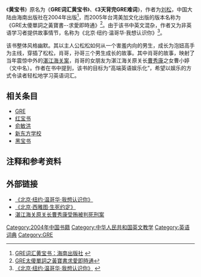《'''黄宝书'''》原名为《'''GRE词汇黄宝书'''》、《'''3天背完GRE难词'''》，作者为[[刘松|刘松]]，中国大陆由海南出版社在2004年出版<ref>[http://www.haotushu.com/book/62219 GRE词汇黄宝书：海南出版社] {{webarchive|url=https://web.archive.org/web/20051124200009/http://www.haotushu.com/book/62219/ |date=2005-11-24 }}</ref>，而2005年台湾美加文化出版的版本名称为《GRE太傻單詞之黃寶書--求愛即時通》<ref>[http://book.douban.com/subject/1334352 GRE太傻單詞之黃寶書求愛即時通]</ref>。由于该书中英文混杂，作者又为非英语学习者提供故事情节，名称为《北京·纽约·温哥华·我想认识你》<ref>[http://campus.learning.sohu.com/s2004/GRE.shtml 《北京·纽约·温哥华·我想认识你》] {{webarchive|url=https://web.archive.org/web/20081007024748/http://campus.learning.sohu.com/s2004/GRE.shtml |date=2008-10-07 }}</ref>。

该书整体风格幽默。其以主人公松松如何从一个害羞内向的男生，成长为泡妞高手为主线，穿插了松松，肖哥，孙哥三个男生成长的故事。其中肖哥的故事，映射了当年震惊中外的[[湛江海关案|湛江海关案]]，肖哥的女朋友为湛江海关原关长[[曹秀康|曹秀康]]之女曹小婷（文中名）。作者在书中提到，该书的目标为“高端英语娱乐化”，希望以娱乐的方式令读者轻松地学习英语词汇。

==相关条目==
*[[GRE|GRE]]
*[[红宝书|红宝书]]
*[[俞敏洪|俞敏洪]]
*[[新东方学校|新东方学校]]
*[[黑宝书|黑宝书]]

==注释和参考资料==
{{reflist}}

==外部链接==
* [https://web.archive.org/web/20081007024748/http://campus.learning.sohu.com/s2004/GRE.shtml 《北京·纽约·温哥华·我想认识你》]
* [https://web.archive.org/web/20081007171336/http://campus.learning.sohu.com/6/0304/23/blank219462315.shtml  《北京·西雅图·生死约定》]
* [http://www.chinacourt.org/public/detail.php?id=84731   湛江海关原关长曹秀康受贿被判死刑案]

[[Category:2004年中国书籍|Category:2004年中国书籍]]
[[Category:中华人民共和国英文教学|Category:中华人民共和国英文教学]]
[[Category:英语词典|Category:英语词典]]
[[Category:GRE|Category:GRE]]